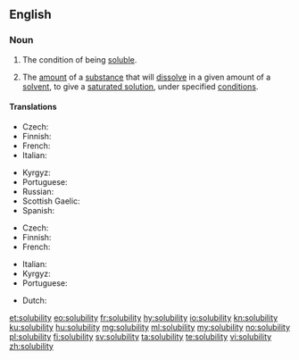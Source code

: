 ==English==

===Noun===
{{wikipedia|Solubility|Solubility (chemisty)}}
{{en-noun|solubilities}}

# The condition of being [[soluble]].
# {{context|chemistry|lang=en}} The [[amount]] of a [[substance]] that will [[dissolve]] in a given amount of a [[solvent]], to give a [[saturated solution]], under specified [[condition]]s.

====Translations====
{{trans-top|the condition of being soluble}}
* Czech: {{t|cs|rozpustnost|f}}
* Finnish: {{t+|fi|liukoisuus}}
* French: {{t+|fr|solubilité|f}}
* Italian: {{t+|it|solubilità|f}}
{{trans-mid}}
* Kyrgyz: {{t|ky|эригичтик|sc=Cyrl}}
* Portuguese: {{t|pt|solubilidade|f}}
* Russian: {{t+|ru|раствори́мость|f}}
* Scottish Gaelic: {{t|gd|eadar-sgaoileachd|f}}
* Spanish: {{t+|es|solubilidad|f}}
{{trans-bottom}}

{{trans-top|(chemistry) the amount of a substance that will dissolve in a given amount of a solvent}}
* Czech: {{t|cs|rozpustnost|f}}
* Finnish: {{t+|fi|liukoisuus}}
* French: {{t+|fr|solubilité|f}}
{{trans-mid}}
* Italian: {{t+|it|solubilità|f}}
* Kyrgyz: {{t|ky|эригичтик|sc=Cyrl}}
* Portuguese: {{t|pt|solubilidade|f}}
{{trans-bottom}}

{{checktrans-top}}
* Dutch: {{t-check|nl|oplosbaarheid|f}}
{{checktrans-bottom}}

[[et:solubility]]
[[eo:solubility]]
[[fr:solubility]]
[[hy:solubility]]
[[io:solubility]]
[[kn:solubility]]
[[ku:solubility]]
[[hu:solubility]]
[[mg:solubility]]
[[ml:solubility]]
[[my:solubility]]
[[no:solubility]]
[[pl:solubility]]
[[fi:solubility]]
[[sv:solubility]]
[[ta:solubility]]
[[te:solubility]]
[[vi:solubility]]
[[zh:solubility]]